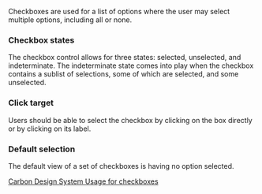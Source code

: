 Checkboxes are used for a list of options where the user may select multiple options, including all or none.

### Checkbox states

The checkbox control allows for three states: selected, unselected, and indeterminate. The indeterminate state comes into play when the checkbox contains a sublist of selections, some of which are selected, and some unselected.

### Click target

Users should be able to select the checkbox by clicking on the box directly or by clicking on its label.

### Default selection

The default view of a set of checkboxes is having no option selected.

[Carbon Design System Usage for checkboxes](https://next.carbondesignsystem.com/components/checkbox)

<!--
### Usage with react
```js
import { Checkbox } from '@wfp/ui';
```

```js
<Checkbox
  className="some-class"
  labelText="Checkbox label"
  indeterminate={false}
  disabled={false}
  hideLabel={false}
  wrapperClassName="additionalWrapperClass"
  onChange={onChange}
/>
```
-->
